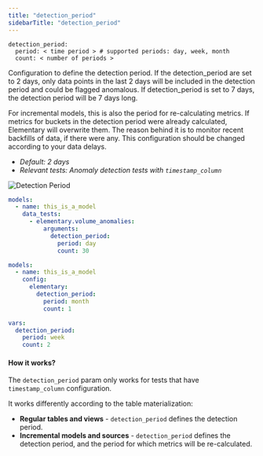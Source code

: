 ```yaml
---
title: "detection_period"
sidebarTitle: "detection_period"
---
```




<AiGenerateTest />

```
detection_period:
  period: < time period > # supported periods: day, week, month
  count: < number of periods >
```

Configuration to define the detection period.
If the detection_period are set to 2 days, only data points in the last 2 days will be included in the detection period and could be flagged anomalous.
If detection_period is set to 7 days, the detection period will be 7 days long.

For incremental models, this is also the period for re-calculating metrics.
If metrics for buckets in the detection period were already calculated, Elementary will overwrite them. The reason behind it is to monitor recent backfills of data, if there were any.
This configuration should be changed according to your data delays.

- _Default: 2 days_
- _Relevant tests: Anomaly detection tests with `timestamp_column`_

<img src="/pics/anomalies/detection-period.png" alt="Detection Period" />

<RequestExample>

```yml test
models:
  - name: this_is_a_model
    data_tests:
      - elementary.volume_anomalies:
          arguments:
            detection_period:
              period: day
              count: 30
```

```yml model
models:
  - name: this_is_a_model
    config:
      elementary:
        detection_period:
          period: month
          count: 1
```

```yml dbt_project.yml
vars:
  detection_period:
    period: week
    count: 2
```

</RequestExample>

#### How it works?

The `detection_period` param only works for tests that have `timestamp_column` configuration.

It works differently according to the table materialization:

- **Regular tables and views** - `detection_period` defines the detection period.
- **Incremental models and sources** - `detection_period` defines the detection period, and the period for which metrics will be re-calculated.
